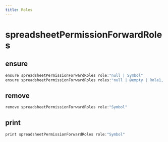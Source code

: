 ```yaml
---
title: Roles
---
```


# spreadsheetPermissionForwardRoles

## ensure

```js filename="Terminal" copy
ensure spreadsheetPermissionForwardRoles role:"null | Symbol"
ensure spreadsheetPermissionForwardRoles roles:"null | @empty | Role1, Role2, ..."
```


## remove

```js filename="Terminal" copy
remove spreadsheetPermissionForwardRoles role:"Symbol"
```


## print

```js filename="Terminal" copy
print spreadsheetPermissionForwardRoles role:"Symbol"
```


